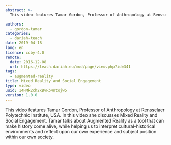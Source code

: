 ```yaml
---
abstract: >-
  This video features Tamar Gordon, Professor of Anthropology at Rensselaer Polytechnic Institute, USA. In this video she discusses Mixed Reality and Social Engagement. Tamar talks about Augmented Reality as a tool that can make history come alive, while helping us to interpret cultural-historical environments and reflect upon our own experience and subject position within our own society.

authors:
  - gordon-tamar
categories:
  - dariah-teach
date: 2019-04-18
lang: en
licence: ccby-4.0
remote:
  date: 2016-12-08
  url: https://teach.dariah.eu/mod/page/view.php?id=341
tags:
  - augmented-reality
title: Mixed Reality and Social Engagement
type: video
uuid: 14HMk2ch2xBvRb4ntojw5
version: 1.0.0
---
```


This video features Tamar Gordon, Professor of Anthropology at Rensselaer Polytechnic Institute, USA. In this video she discusses Mixed Reality and Social Engagement. Tamar talks about Augmented Reality as a tool that can make history come alive, while helping us to interpret cultural-historical environments and reflect upon our own experience and subject position within our own society.

<VideoCard
  title="Mixed Reality and Social Engagement"
  id="ioUh30dOkj0"
  image="/assets/images/cms/posts/mixed-reality-and-social-engagement/tamar-gordon.jpg"
/>
